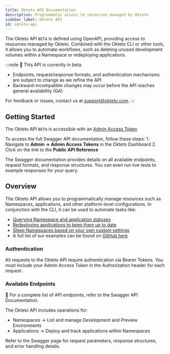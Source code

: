 ```yaml
---
title: Okteto API Documentation
description: Programmatic access to resources managed by Okteto
sidebar_label: Okteto API
id: okteto-api
---
```



The Okteto API `BETA` is defined using OpenAPI, providing access to resources managed by Okteto.
Combined with the Okteto CLI or other tools, it allows you to automate workflows, such as deleting unused development volumes within a Namespace or redeploying applications.

:::note
🚧 This API is currently in beta
- Endpoints, request/response formats, and authentication mechanisms are subject to change as we refine the API
- Backward-incompatible changes may occur before the API reaches general availability (GA)

For feedback or issues, contact us at support@okteto.com.
:::

## Getting Started
The Okteto API `BETA` is accessible with an [Admin Access Token](admin/dashboard.mdx#admin-access-tokens)

To access the full Swagger API documentation, follow these steps:
	1.	Navigate to **Admin → Admin Access Tokens** in the Okteto Dashboard
	2.	Click on the link to the **Public API Reference**

The Swagger documentation provides details on all available endpoints, request formats, and response structures.
You can even run live tests to example responses for your query.

## Overview

The Okteto API allows you to programmatically manage resources such as Namespaces, applications, and other platform-level configurations. In conjunction with the CLI, it can be used to automate tasks like:
- [Querying Namespace and application statuses](https://github.com/okteto-community/namespaces-report-csv)
- [Redeploying applications to keep them up to date](https://github.com/okteto-community/redeploy-applications)
- [Sleep Namespaces based on your own custom settings](https://github.com/okteto-community/sleep-namespaces)
- A full list of our examples can be found on [GitHub here](https://github.com/topics/okteto-api)

### Authentication

All requests to the Okteto API require authentication via Bearer Tokens.
You must include your Admin Access Token in the Authorization header for each request.

### Available Endpoints

🚀 For a complete list of API endpoints, refer to the Swagger API Documentation.

The Okteto API includes operations for:
- Namespaces → List and manage Development and Preview Environments
- Applications → Deploy and track applications within Namespaces

Refer to the Swagger page for request parameters, response structures, and error handling details.

